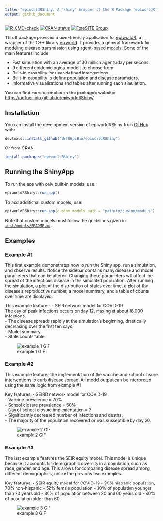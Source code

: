 ```yaml
---
title: "epiworldRShiny: A 'shiny' Wrapper of the R Package 'epiworldR'"
output: github_document
---
```


<!-- badges: start -->
[![R-CMD-check](https://github.com/UofUEpiBio/epiworldRShiny/actions/workflows/r.yml/badge.svg)](https://github.com/UofUEpiBio/epiworldRShiny/actions/workflows/r.yml)
[![CRAN status](https://www.r-pkg.org/badges/version/epiworldRShiny)](https://CRAN.R-project.org/package=epiworldRShiny)
[![ForeSITE Group](https://github.com/EpiForeSITE/software/raw/e82ed88f75e0fe5c0a1a3b38c2b94509f122019c/docs/assets/foresite-software-badge.svg)](https://github.com/EpiForeSITE)
<!-- badges: end -->

This R package provides a user-friendly application for [epiworldR](https://github.com/UofUEpiBio/epiworldR){target="_blank"}, a wrapper of the C++ library [epiworld](https://github.com/UofUEpiBio/epiworld){target="_blank"}. It provides a general framework for modeling disease transmission using [agent-based models](https://en.wikipedia.org/w/index.php?title=Agent-based_model&oldid=1153634802){target="_blank"}. Some of the main features include:

- Fast simulation with an average of 30 million agents/day per second.
- 9 different epidemiological models to choose from.
- Built-in capability for user-defined interventions. 
- Built-in capability to define population and disease parameters.
- Informative visualizations and tables after running each simulation.

You can find more examples on the package's website: <https://uofuepibio.github.io/epiworldRShiny/>

## Installation

You can install the development version of epiworldRShiny from
[GitHub](https://github.com/) with:

``` r
devtools::install_github("UofUEpiBio/epiworldRShiny")
```

Or from CRAN

``` r
install.packages("epiworldRShiny")
```

## Running the ShinyApp
To run the app with only built-in models, use:

``` r
epiworldRShiny::run_app()
```

To add additional custom models, use:

``` r
epiworldRShiny::run_app(custom_models_path = "path/to/custom/models")
```

Note that custom models must follow the guidelines given in [`inst/models/README.md`](inst/models/README.md).

## Examples
### Example #1
This first example demonstrates how to run the Shiny app, run a simulation, and observe results. Notice the sidebar contains many disease and model parameters that can be altered. Changing these parameters will affect the spread of the infectious disease in the simulated population. After running the simulation, a plot of the distribution of states over time, a plot of the disease's reproductive number, a model summary, and a table of counts over time are displayed.

This example features:
- SEIR network model for COVID-19  
The day of peak infections occurs on day 12, maxing at about 18,000 infections.  
- The disease spreads rapidly at the simulation's beginning, drastically decreasing over the first ten days.   
- Model summary  
- State counts table  
  
![example 1 GIF](https://github.com/UofUEpiBio/epiworldRShiny/assets/105825983/f4e7d313-e3b6-4ebb-9c0a-ca4d53ef9cea)
  
### Example #2
This example features the implementation of the vaccine and school closure interventions to curb disease spread. All model 
output can be interpreted using the same logic from example #1.

Key features:
- SEIRD network model for COVID-19  
- Vaccine prevalence = 70%  
- School closure prevalence = 50%  
- Day of school closure implementation = 7  
- Significantly decreased number of infections and deaths.  
- The majority of the population recovered or was susceptible by day 30.  
  
![example 2 GIF](https://github.com/UofUEpiBio/epiworldRShiny/assets/105825983/d5405162-f7fe-4a42-8a4c-e9a2ac31be73)

### Example #3
The last example features the SEIR equity model. This model is unique because it accounts for demographic diversity in a population, such as race, gender, and age. This allows for comparing disease spread among different demographics, unlike the previous two examples.

Key features:
- SEIR equity model for COVID-19
- 30% hispanic population, 70% non-hispanic
- 52% female population
- 30% of population younger than 20 years old
- 30% of population between 20 and 60 years old
- 40% of population older than 60.
  
![example 3 GIF](https://github.com/UofUEpiBio/epiworldRShiny/assets/105825983/20aeb62d-cb42-4882-8577-a3406f167bca)
